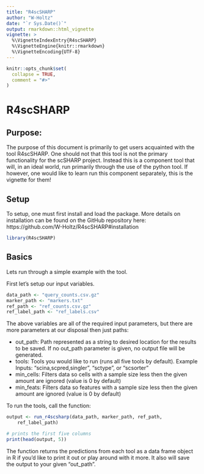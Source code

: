 ```yaml
---
title: "R4scSHARP"
author: "W-Holtz"
date: "`r Sys.Date()`"
output: rmarkdown::html_vignette
vignette: >
  %\VignetteIndexEntry{R4scSHARP}
  %\VignetteEngine{knitr::rmarkdown}
  %\VignetteEncoding{UTF-8}
---
```


```r
knitr::opts_chunk$set(
  collapse = TRUE,
  comment = "#>"
)
```

# R4scSHARP

## Purpose:

The purpose of this document is primarily to get users acquainted with the tool R4scSHARP. One should not that this tool is not the primary functionality for the scSHARP project. Instead this is a component tool that will, in an ideal world, run primarily through the use of the python tool. If however, one would like to learn run this component separately, this is the vignette for them!

## Setup

To setup, one must first install and load the package. More details on installation can be found on the GitHub repository here: https://github.com/W-Holtz/R4scSHARP#installation

```r
library(R4scSHARP)
```

## Basics

Lets run through a simple example with the tool.

First let's setup our input variables.

```r
data_path <- "query_counts.csv.gz"
marker_path <- "markers.txt"
ref_path <- "ref_counts.csv.gz"
ref_label_path <- "ref_labels.csv"

```

The above variables are all of the required input parameters, but there are more parameters at our disposal then just paths:

-   out_path: Path represented as a string to desired location for the results to be saved. If no out_path parameter is given, no output file will be generated.
-   tools:  Tools you would like to run (runs all five tools by default). Example Inputs: "scina,scpred,singler", "sctype", or "scsorter"
-   min_cells:  Filters data so cells with a sample size less then the given amount are ignored (value is 0 by default)
-   min_feats:  Filters data so features with a sample size less then the given amount are ignored (value is 0 by default)


To run the tools, call the function:

```r
output <- run_r4scsharp(data_path, marker_path, ref_path,
    ref_label_path)
```

```r
# prints the first five columns
print(head(output, 5))
```

The function returns the predictions from each tool as a data frame object in R if you'd like to print it out or play around with it more. It also will save the output to your given "out_path".
